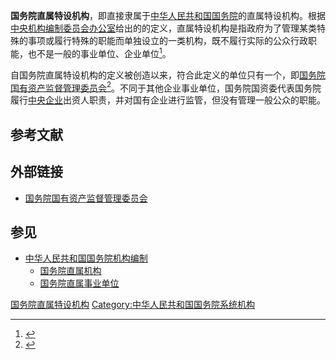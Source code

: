 {{中华人民共和国政府}}
'''国务院直属特设机构'''，即直接隶属于[[中华人民共和国国务院|中华人民共和国国务院]]的直属特设机构。根据[[中央机构编制委员会办公室|中央机构编制委员会办公室]]给出的的定义，直属特设机构是指政府为了管理某类特殊的事项或履行特殊的职能而单独设立的一类机构，既不履行实际的公众行政职能，也不是一般的事业单位、企业单位<ref>{{cite web|title=直属特设机构-编制常识|url=http://www.scopsr.gov.cn/zlzx/bzcs/201203/t20120326_55620.html|accessdate=2018-12-10|author=[[中央机构编制委员会办公室|中央编办]]|date=2011-07-19|publisher=中国机构编制网|archiveurl=https://web.archive.org/web/20170704135441/http://www.scopsr.gov.cn/zlzx/bzcs/201203/t20120326_55620.html|archivedate=2017-07-04|dead-url=yes}}</ref>。

自国务院直属特设机构的定义被创造以来，符合此定义的单位只有一个，即[[国务院国有资产监督管理委员会|国务院国有资产监督管理委员会]]<ref>{{cite web|title=国务院组织机构|url=http://www.gov.cn/guowuyuan/zuzhi.htm|accessdate=2018-12-10|author=中华人民共和国国务院办公厅|publisher=中国政府网|archiveurl=https://web.archive.org/web/20171025153149/http://www.gov.cn/guowuyuan/zuzhi.htm|archivedate=2017-10-25|dead-url=no}}</ref>。不同于其他企业事业单位，国务院国资委代表国务院履行[[中央企业|中央企业]]出资人职责，并对国有企业进行监管，但没有管理一般公众的职能。

== 参考文献 ==
{{Reflist}}

==外部链接==
*[http://www.sasac.gov.cn/ 国务院国有资产监督管理委员会]{{Wayback|url=http://www.sasac.gov.cn/ |date=20080512000216 }}

== 参见 ==
* [[中华人民共和国国务院机构编制|中华人民共和国国务院机构编制]]
** [[国务院直属机构|国务院直属机构]]
** [[国务院直属事业单位|国务院直属事业单位]]

{{国务院}}

[[Category:国务院直属特设机构|]]
[[Category:中华人民共和国国务院系统机构|Category:中华人民共和国国务院系统机构]]